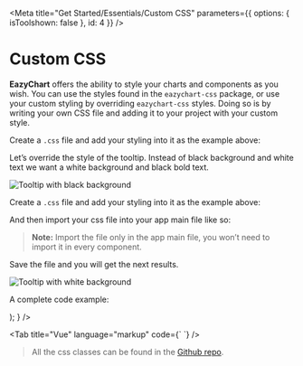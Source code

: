 
<Meta title="Get Started/Essentials/Custom CSS" parameters={{ options: { isToolshown: false }, id: 4 }} />

# Custom CSS

**EazyChart** offers the ability to style your charts and components as you wish.
You can use the styles found in the `eazychart-css` package, or use your custom styling by overriding `eazychart-css` styles.
Doing so is by writing your own CSS file and adding it to your project with your custom style.

Create a `.css` file and add your styling into it as the example above:

Let’s override the style of the tooltip.
Instead of black background and white text we want a white background and black bold text.

![Tooltip with black background](https://docs.eazychart.com/images/custom-css-black-bg-tooltip.png)

Create a `.css` file and add your styling into it as the example above:

<Tabs tabbedClassName="story-tabbed-code-block" showTabs={false}>
  <Tab
    language="css"
    code={`/* ez-styles.css */
.ez-tooltip-text {
  font-weight: bold;
  color: #000;
}
.ez-tooltip {
  background-color: #ffffff95; /* With some opacity */
}`}
  />
</Tabs>

And then import your css file into your app main file like so:

<Tabs tabbedClassName="story-tabbed-code-block" showTabs={false}>
  <Tab language="javascript" code={`import './ez-styles.css';`} />
</Tabs>

> **Note:** Import the file only in the app main file, you won’t need to import it in every component.

Save the file and you will get the next results.

![Tooltip with white background](https://docs.eazychart.com/images/custom-css-white-bg-tooltip.png)

A complete code example:

<Tabs tabbedClassName="story-tabbed-code-block-big" showTabs={true}>
  <Tab
    title="React"
    language="jsx"
    code={`import { BarChart } from 'eazychart-react';
function App() {
  const data = [
    { yValue: 'Alpha', xValue: 5 },
    { yValue: 'Beta', xValue: 4 },
    { yValue: 'Gamma', xValue: 3 },
  ];
  return (
    <BarChart
      data={data}
      xAxis={{
        domainKey: 'xValue',
        nice: 1
      }}
      yAxis={{
        domainKey: 'yValue',
      }}
      colors={['#fe4a49', '#2ab7ca', '#fed766']}
    ></BarChart>
  );
}
  />

  <Tab
    title="Vue"
    language="markup"
    code={`<template>
  <BarChart 
    :data="rawData" 
    :colors="colors"
    :xAxis="{ domainKey: 'xValue', nice: 1}"
    :yAxis="{ domainKey: 'yValue'}"
  ></BarChart>
</template>
<script>
    name: 'App',
    components: {
      BarChart,
    },
    data() {
      return {
        rawData: [
          { yValue: 'Alpha', xValue: 5 },
          { yValue: 'Beta', xValue: 4 },
          { yValue: 'Gamma', xValue: 3 },
        ],
        colors: ['#fe4a49', '#2ab7ca', '#fed766'],
      };
    },
  };
</script>
<style>
  .ez-tooltip-text {
    font-weight: bold;
    color: #000;
  }
  .ez-tooltip {
    background-color: #ffffff95;
  }
</style>`}
  />
</Tabs>

> All the css classes can be found in the [Github repo](https://github.com/Hexastack/eazychart/tree/master/packages/ez-css).
